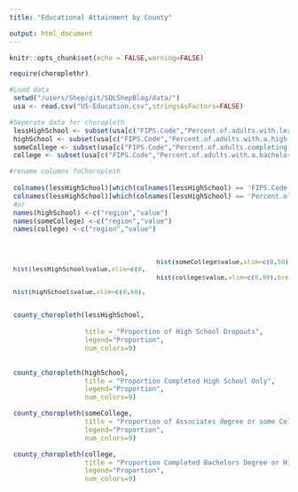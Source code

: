 ```yaml
---
title: "Educational Attainment by County"

output: html_document
---
```


<style>
  .col2 {
    columns: 2 200px;         /* number of columns and width in pixels*/
    -webkit-columns: 2 200px; /* chrome, safari */
    -moz-columns: 2 200px;    /* firefox */
     line-height: 2em;
     font-size: 10pt;

  }

</style>

```r
knitr::opts_chunk$set(echo = FALSE,warning=FALSE)

require(choroplethr)

```


```r

#Load data
 setwd("/users/Shep/git/SQLShepBlog/data/")
 usa <- read.csv("US-Education.csv",stringsAsFactors=FALSE)

#Seperate data for choropleth 
 lessHighSchool <- subset(usa[c("FIPS.Code","Percent.of.adults.with.less.than.a.high.school.diploma..2010.2014")],FIPS.Code >0)
 highSchool <- subset(usa[c("FIPS.Code","Percent.of.adults.with.a.high.school.diploma.only..2010.2014")],FIPS.Code >0) 
 someCollege <- subset(usa[c("FIPS.Code","Percent.of.adults.completing.some.college.or.associate.s.degree..2010.2014")],FIPS.Code >0)
 college <- subset(usa[c("FIPS.Code","Percent.of.adults.with.a.bachelor.s.degree.or.higher..2010.2014")],FIPS.Code >0)

#rename columns foChoropleth
 
 colnames(lessHighSchool)[which(colnames(lessHighSchool) == 'FIPS.Code')] <- 'region'
 colnames(lessHighSchool)[which(colnames(lessHighSchool) == 'Percent.of.adults.with.less.than.a.high.school.diploma..2010.2014')] <- 'value'
 #or
 names(highSchool) <-c("region","value")
 names(someCollege) <-c("region","value")
 names(college) <-c("region","value")
 
 
```


<div class="col2">

```r
 hist(lessHighSchool$value,xlim=c(0,60),breaks=30, xlab = "Percent of High School Dropouts", ylab="Number of Counties",main="",col="lightblue")

 hist(highSchool$value,xlim=c(0,60),breaks=30, xlab = "Percent Completed High School ", ylab="Number of Counties",main="",col="lightblue")
 
```
 
 
```r

 hist(someCollege$value,xlim=c(0,50),breaks=30, xlab = "Percent Completed Associates or Some College ", ylab="Number of Counties",main="",col="lightblue")
 
 hist(college$value,xlim=c(0,90),breaks=30, xlab = "Percent Completed Bachelors Degree or Higher ", ylab="Number of Counties",main="",col="lightblue")


```

</div>

```r


 county_choropleth(lessHighSchool,
                  
                   title = "Proportion of High School Dropouts",
                   legend="Proportion",
                   num_colors=9)
 
```


```r
 county_choropleth(highSchool,
                   title = "Proportion Completed High School Only",
                   legend="Proportion",
                   num_colors=9)
```


```r

 county_choropleth(someCollege,
                   title = "Proportion of Associates degree or some College",
                   legend="Proportion",
                   num_colors=9)
```


```r

 county_choropleth(college,
                   title = "Proportion Completed Bachelors Degree or Higher",
                   legend="Proportion",
                   num_colors=9)

```